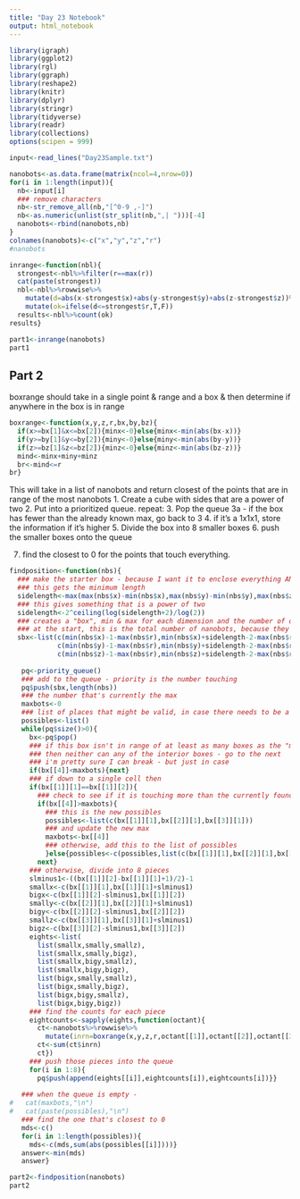 ```yaml
---
title: "Day 23 Notebook"
output: html_notebook
---
```


```r
library(igraph)
library(ggplot2)
library(rgl)
library(ggraph)
library(reshape2)
library(knitr)
library(dplyr)
library(stringr)
library(tidyverse)
library(readr)
library(collections)
options(scipen = 999)
```

```r
input<-read_lines("Day23Sample.txt")
```


```r
nanobots<-as.data.frame(matrix(ncol=4,nrow=0))
for(i in 1:length(input)){
  nb<-input[i]
  ### remove characters
  nb<-str_remove_all(nb,"[^0-9 ,-]")
  nb<-as.numeric(unlist(str_split(nb,",| ")))[-4]
  nanobots<-rbind(nanobots,nb)
}
colnames(nanobots)<-c("x","y","z","r")
#nanobots
```


```r
inrange<-function(nbl){
  strongest<-nbl%>%filter(r==max(r))
  cat(paste(strongest))
  nbl<-nbl%>%rowwise%>%
    mutate(d=abs(x-strongest$x)+abs(y-strongest$y)+abs(z-strongest$z))%>%
    mutate(ok=ifelse(d<=strongest$r,T,F))
  results<-nbl%>%count(ok)
results}
```

```r
part1<-inrange(nanobots)
part1
```

## Part 2

boxrange should take in a single point & range and a box & then determine if anywhere in the box is in range
```r
boxrange<-function(x,y,z,r,bx,by,bz){
  if(x>=bx[1]&x<=bx[2]){minx<-0}else{minx<-min(abs(bx-x))}
  if(y>=by[1]&y<=by[2]){miny<-0}else{miny<-min(abs(by-y))}
  if(z>=bz[1]&z<=bz[2]){minz<-0}else{minz<-min(abs(bz-z))}
  mind<-minx+miny+minz
  br<-mind<=r
br}
```

This will take in a list of nanobots and return closest of the points that are in range of the most nanobots
1. Create a cube with sides that are a power of two
2. Put into a prioritized queue.
repeat:
3. Pop the queue
3a - if the box has fewer than the already known max, go back to 3
4. if it's a 1x1x1, store the information if it's higher
5. Divide the box into 8 smaller boxes
6. push the smaller boxes onto the queue

7. find the closest to 0 for the points that touch everything.


```r
findposition<-function(nbs){
  ### make the starter box - because I want it to enclose everything AND be a power of two AND a cube
  ### this gets the minimum length
  sidelength<-max(max(nbs$x)-min(nbs$x),max(nbs$y)-min(nbs$y),max(nbs$z)-min(nbs$z))+2*max(nbs$r)
  ### this gives something that is a power of two
  sidelength<-2^ceiling(log(sidelength+2)/log(2))
  ### creates a "box", min & max for each dimension and the number of observations
  ### at the start, this is the total number of nanobots, because they're all inside the box
  sbx<-list(c(min(nbs$x)-1-max(nbs$r),min(nbs$x)+sidelength-2-max(nbs$r)),
            c(min(nbs$y)-1-max(nbs$r),min(nbs$y)+sidelength-2-max(nbs$r)),
            c(min(nbs$z)-1-max(nbs$r),min(nbs$z)+sidelength-2-max(nbs$r)),length(nbs))
  
   pq<-priority_queue()
   ### add to the queue - priority is the number touching
   pq$push(sbx,length(nbs))
   ### the number that's currently the max
   maxbots<-0
   ### list of places that might be valid, in case there needs to be a tie breaker
   possibles<-list()
   while(pq$size()>0){
     bx<-pq$pop()
     ### if this box isn't in range of at least as many boxes as the "max box",
     ### then neither can any of the interior boxes - go to the next
     ### i'm pretty sure I can break - but just in case
     if(bx[[4]]<maxbots){next}
     ### if down to a single cell then
     if(bx[[1]][1]==bx[[1]][2]){
       ### check to see if it is touching more than the currently found max (shouldn't happen - but)
       if(bx[[4]]>maxbots){
         ### this is the new possibles
         possibles<-list(c(bx[[1]][1],bx[[2]][1],bx[[3]][1]))
         ### and update the new max
         maxbots<-bx[[4]]
         ### otherwise, add this to the list of possibles
         }else{possibles<-c(possibles,list(c(bx[[1]][1],bx[[2]][1],bx[[3]][1])))}
       next}
     ### otherwise, divide into 8 pieces
     slminus1<-((bx[[1]][2]-bx[[1]][1]+1)/2)-1
     smallx<-c(bx[[1]][1],bx[[1]][1]+slminus1)
     bigx<-c(bx[[1]][2]-slminus1,bx[[1]][2])
     smally<-c(bx[[2]][1],bx[[2]][1]+slminus1)
     bigy<-c(bx[[2]][2]-slminus1,bx[[2]][2])
     smallz<-c(bx[[3]][1],bx[[3]][1]+slminus1)
     bigz<-c(bx[[3]][2]-slminus1,bx[[3]][2])
     eights<-list(
       list(smallx,smally,smallz),
       list(smallx,smally,bigz),
       list(smallx,bigy,smallz),
       list(smallx,bigy,bigz),
       list(bigx,smally,smallz),
       list(bigx,smally,bigz),
       list(bigx,bigy,smallz),
       list(bigx,bigy,bigz))
     ### find the counts for each piece
     eightcounts<-sapply(eights,function(octant){
       ct<-nanobots%>%rowwise%>%
         mutate(inrn=boxrange(x,y,z,r,octant[[1]],octant[[2]],octant[[3]]))
       ct<-sum(ct$inrn)
       ct})
     ### push those pieces into the queue
     for(i in 1:8){
       pq$push(append(eights[[i]],eightcounts[i]),eightcounts[i])}}
   
   ### when the queue is empty - 
#   cat(maxbots,"\n")
#   cat(paste(possibles),"\n")
   ### find the one that's closest to 0
   mds<-c()
   for(i in 1:length(possibles)){
     mds<-c(mds,sum(abs(possibles[[i]])))}
   answer<-min(mds)
   answer}
```

```r

part2<-findposition(nanobots)
part2
```

